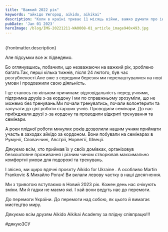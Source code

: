 ```yaml
---
title: "Важкий 2022 рік"
keywords: "айкідо Ужгород, aikido, aikikai"
description: "Коли в країні триває 11 місяць війни, важко думати про інші проміжки часу.."
pubDate: 'Jan 01 2023'
heroImage: /blog/IMG-20221211-WA0008-01_article_image940x493.jpg
---
```

<br/>
{frontmatter.description}
<br/>

Але підсумки все ж підведемо.

Бо оглянувшись, побачили, що незважаючи на важкий рік, зроблено багато.Так, перші кілька тижнів, після 24 лютого, був час розгубленості.Але вже з середини березня ми перелаштувалися на нові умови і продовжили свою діяльність.

І це сталось по кільком причинам: відповідальність перед учнями, підтримка друзів з-за кордону і ми по справжньому зрозуміли, що не можемо без тренувань.Ми почали тренуватись, почали волонтерити та залучати до цієї роботи старших учнів. Проводили семінари. До нас приїжджали друзі з-за кордону та проводили відкриті тренування та семінари.

А роки плідної роботи минулих років дозволили нашим учням приймати участь в заходах айкідо за кордоном. Вони побували на семінарах в Румунії, Словаччині, Австрії, Норвегії, Швеції.

Дякуємо всім, хто приймав їх у своїх домівках, організовув безкоштовне проживання і різним чином створював максимально комфортні умови для подорожі та тренувань.

І звісно, ми щиро вдячні проєкту Aikido for Ukraine . А особливо Martin Frankovic & Михайло Рогач! Ви вклали левову частку в наші досягнення.

Ми з тривогою вступаємо в Новий 2023 рік. Кожен день нас очікують зміни. Ми й гадки не маємо які. І хай вони ведуть нас до перемоги.

До перемоги України. До перемоги над собою, як цього й вимагає мистецтво миру.

Дякуємо всім друзям Aikido Aikikai Academy за плідну співпрацю!!!

#дякуюЗСУ

